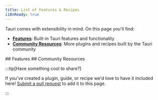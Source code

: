 ```yaml
---
title: List of Features & Recipes
i18nReady: true
---
```



Tauri comes with extensibility in mind. On this page you'll find:

- **[Features](#features)**: Built-in Tauri features and functionality
- **[Community Resources](#community-resources)**: More plugins and recipes built by the Tauri community




<Search target="description" wrapperId="feature-list">
  ## Features
  <FeaturesList />
  ## Community Resources
  <CommunityList />
</Search>





:::tip[Have something cool to share?]

If you've created a plugin, guide, or recipe we'd love to have it included here! [Submit a pull request](https://github.com/tauri-apps/tauri-docs/pulls) to add it to this page.

:::
